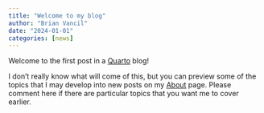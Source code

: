 ```yaml
---
title: "Welcome to my blog"
author: "Brian Vancil"
date: "2024-01-01"
categories: [news]
---
```


Welcome to the first post in a [Quarto](https://quarto.org/) blog!

I don't really know what will come of this, but you can preview some of the topics that I may develop into new posts on my [About](/about.html) page. Please comment here if there are particular topics that you want me to cover earlier.
